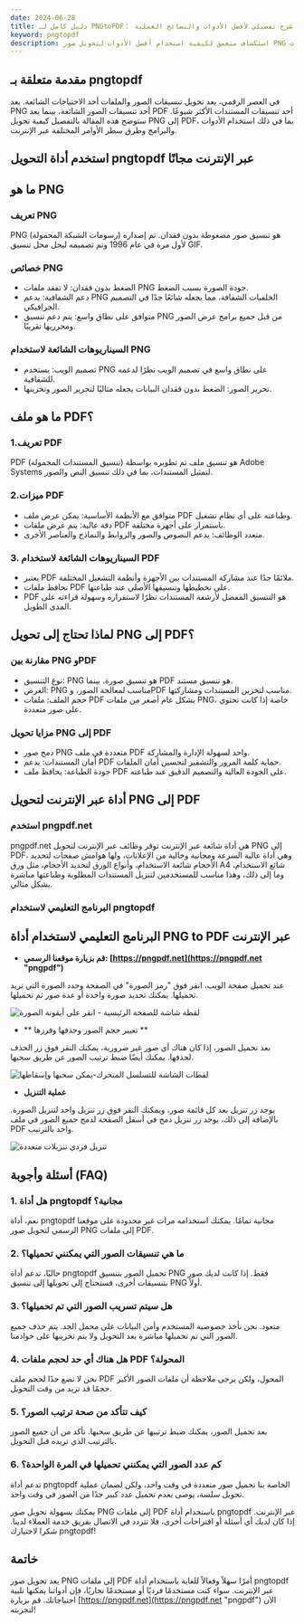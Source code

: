 ```yaml
---
date: 2024-06-28
title: دليل كامل لـ PNGtoPDF： شرح تفصيلي لأفضل الأدوات والنصائح العملية
keyword: pngtopdf
description: استكشاف متعمق لكيفية استخدام أفضل الأدوات لتحويل صور PNG إلى ملفات PDF بسرعة يتم توفير برامج تعليمية مفصلة وإجابات على الأسئلة الشائعة لمساعدتك على تحقيق التحويل الفعال بسهولة.
---
```


## مقدمة متعلقة بـ pngtopdf

في العصر الرقمي، يعد تحويل تنسيقات الصور والملفات أحد الاحتياجات الشائعة. يعد PNG أحد تنسيقات الصور الشائعة، بينما يعد PDF أحد تنسيقات المستندات الأكثر شيوعًا. ستوضح هذه المقالة بالتفصيل كيفية تحويل PNG إلى PDF، بما في ذلك استخدام الأدوات والبرامج وطرق سطر الأوامر المختلفة عبر الإنترنت.

## استخدم أداة التحويل pngtopdf عبر الإنترنت مجانًا
<PngToPdf />

## ما هو PNG

### تعريف PNG
PNG (رسومات الشبكة المحمولة) هو تنسيق صور مضغوطة بدون فقدان. تم إصداره لأول مرة في عام 1996 وتم تصميمه ليحل محل تنسيق GIF.
### خصائص PNG

- الضغط بدون فقدان: لا تفقد ملفات PNG جودة الصورة بسبب الضغط.
- دعم الشفافية: يدعم PNG الخلفيات الشفافة، مما يجعله شائعًا جدًا في التصميم الجرافيكي.
- متوافق على نطاق واسع: يتم دعم تنسيق PNG من قبل جميع برامج عرض الصور ومحرريها تقريبًا.

### السيناريوهات الشائعة لاستخدام PNG

- تصميم الويب: يستخدم PNG على نطاق واسع في تصميم الويب نظرًا لدعمه للشفافية.
- تحرير الصور: الضغط بدون فقدان البيانات يجعله مثاليًا لتحرير الصور وتخزينها.

## ما هو ملف PDF؟
### 1.تعريف PDF
PDF (تنسيق المستندات المحمولة) هو تنسيق ملف تم تطويره بواسطة Adobe Systems لتمثيل المستندات، بما في ذلك تنسيق النص والصور.
### 2.ميزات PDF
- متوافق مع الأنظمة الأساسية: يمكن عرض ملف PDF وطباعته على أي نظام تشغيل.
- دقة عالية: يتم عرض ملفات PDF باستمرار على أجهزة مختلفة.
- متعدد الوظائف: يدعم النصوص والصور والروابط والنماذج والعناصر الأخرى.

### 3. السيناريوهات الشائعة لاستخدام PDF
- يعتبر PDF ملائمًا جدًا عند مشاركة المستندات بين الأجهزة وأنظمة التشغيل المختلفة.
- تحافظ ملفات PDF على تخطيطها وتنسيقها الأصلي عند طباعتها.
- PDF هو التنسيق المفضل لأرشفة المستندات نظرًا لاستقراره وسهولة قراءته على المدى الطويل.


## لماذا تحتاج إلى تحويل PNG إلى PDF؟
### مقارنة بين PNG وPDF
- نوع التنسيق: PNG هو تنسيق صورة، بينما PDF هو تنسيق مستند.
- الغرض: PNG مناسب لمعالجة الصور، وPDF مناسب لتخزين المستندات ومشاركتها.
- حجم الملف: ملفات PDF بشكل عام أصغر من ملفات PNG، خاصة إذا كانت تحتوي على صور متعددة.

### مزايا تحويل PNG إلى PDF
- دمج صور PNG متعددة في ملف PDF واحد لسهولة الإدارة والمشاركة.
- أمان المستندات: يدعم PDF حماية كلمة المرور والتشفير لتحسين أمان الملفات.
- جودة الطباعة: يحافظ ملف PDF على الجودة العالية والتصميم الدقيق عند طباعته.

## أداة عبر الإنترنت لتحويل PNG إلى PDF

### استخدم pngpdf.net
pngpdf.net هي أداة شائعة عبر الإنترنت توفر وظائف عبر الإنترنت لتحويل PNG إلى PDF، وهي أداة عالية السرعة ومجانية وخالية من الإعلانات، ولها هوامش صفحات لتحديد الأحجام شائعة الاستخدام، وأنواع الورق لتحديد الأحجام، مثل ورق A4 شائع الاستخدام، وما إلى ذلك، وهذا مناسب للمستخدمين لتنزيل المستندات المطلوبة وطباعتها مباشرة بشكل مثالي.

### البرنامج التعليمي لاستخدام pngtopdf
## البرنامج التعليمي لاستخدام أداة PNG to PDF عبر الإنترنت

- **قم بزيارة موقعنا الرسمي: [https://pngpdf.net](https://pngpdf.net "pngpdf")**

 عند تحميل صفحة الويب، انقر فوق "رمز الصورة" في الصفحة وحدد الصورة التي تريد تحميلها. يمكنك تحديد صورة واحدة أو عدة صور ثم تحميلها.

 ![لقطة شاشة للصفحة الرئيسية - انقر على أيقونة الصورة](https://cdn-images.pngpdf.net/step1.png "لقطة شاشة للصفحة الرئيسية - انقر على أيقونة الصورة")

- ** تغيير حجم الصور وحذفها وفرزها **

 بعد تحميل الصور، إذا كان هناك أي صور غير ضرورية، يمكنك النقر فوق زر الحذف لحذفها. يمكنك أيضًا ضبط ترتيب الصور عن طريق سحبها.

 ![لقطات الشاشة للتسلسل المتحرك-يمكن سحبها وإسقاطها](https://cdn-images.pngpdf.net/step2.png "لقطات الشاشة للتسلسل المتحرك-يمكن سحبها وإسقاطها")

- **عملية التنزيل**

 يوجد زر تنزيل بعد كل قائمة صور، ويمكنك النقر فوق زر تنزيل واحد لتنزيل الصورة. بالإضافة إلى ذلك، يوجد زر تنزيل دمج في أسفل الصفحة لدمج جميع الصور في ملف PDF واحد بالترتيب.

 ![تنزيل فردي تنزيلات متعددة](https://cdn-images.pngpdf.net/step3.png "تنزيل فردي تنزيلات متعددة")




## أسئلة وأجوبة (FAQ)

### 1. هل أداة pngtopdf مجانية؟
نعم، أداة pngtopdf مجانية تمامًا. يمكنك استخدامه مرات غير محدودة على موقعنا الرسمي لتحويل صور PNG إلى ملفات PDF.

### 2. ما هي تنسيقات الصور التي يمكنني تحميلها؟
حاليًا، تدعم أداة pngtopdf تحميل الصور بتنسيق PNG فقط. إذا كانت لديك صور بتنسيقات أخرى، فستحتاج إلى تحويلها إلى تنسيق PNG أولاً.

### 3. هل سيتم تسريب الصور التي تم تحميلها؟
متعود. نحن نأخذ خصوصية المستخدم وأمن البيانات على محمل الجد. يتم حذف جميع الصور التي تم تحميلها مباشرة بعد التحويل ولا يتم تخزينها على خوادمنا.

### 4. هل هناك أي حد لحجم ملفات PDF المحولة؟
نحن لا نضع حدًا لحجم ملف PDF المحول، ولكن يرجى ملاحظة أن ملفات الصور الأكبر حجمًا قد تزيد من وقت التحويل.

### 5. كيف تتأكد من صحة ترتيب الصور؟
بعد تحميل الصور، يمكنك ضبط ترتيبها عن طريق سحبها. تأكد من أن جميع الصور بالترتيب الذي تريده قبل التحويل.

### 6. كم عدد الصور التي يمكنني تحميلها في المرة الواحدة؟
تدعم أداة pngtopdf الخاصة بنا تحميل صور متعددة في وقت واحد، ولكن لضمان عملية تحويل سلسة، يوصى بعدم تحميل عدد كبير جدًا من الصور في وقت واحد.

يمكنك بسهولة تحويل صور PNG إلى ملفات PDF باستخدام أداة pngtopdf عبر الإنترنت. إذا كان لديك أي أسئلة أو اقتراحات أخرى، فلا تتردد في الاتصال بفريق خدمة العملاء لدينا. شكرا لاختيارك pngtopdf!

## خاتمة

يعد تحويل صور PNG إلى ملفات PDF أمرًا سهلاً وفعالاً للغاية باستخدام أداة pngtopdf عبر الإنترنت. سواء كنت مستخدمًا فرديًا أو مستخدمًا تجاريًا، فإن أدواتنا يمكنها تلبية احتياجاتك. قم بزيارة [https://pngpdf.net](https://pngpdf.net "pngpdf") الآن لتجربته!